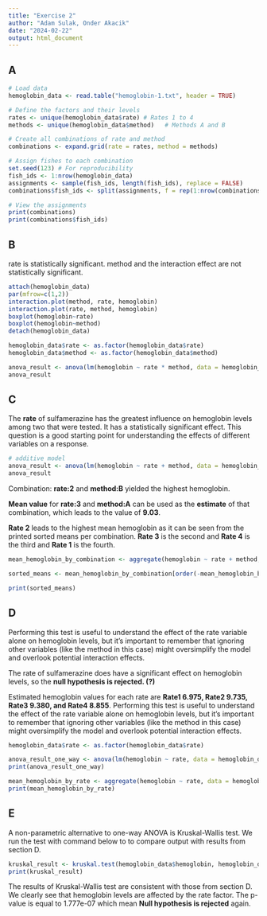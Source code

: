 ```yaml
---
title: "Exercise 2"
author: "Adam Sulak, Onder Akacik"
date: "2024-02-22"
output: html_document
---
```


## A
```r
# Load data
hemoglobin_data <- read.table("hemoglobin-1.txt", header = TRUE)

# Define the factors and their levels
rates <- unique(hemoglobin_data$rate) # Rates 1 to 4
methods <- unique(hemoglobin_data$method)   # Methods A and B

# Create all combinations of rate and method
combinations <- expand.grid(rate = rates, method = methods)

# Assign fishes to each combination
set.seed(123) # For reproducibility
fish_ids <- 1:nrow(hemoglobin_data)
assignments <- sample(fish_ids, length(fish_ids), replace = FALSE)
combinations$fish_ids <- split(assignments, f = rep(1:nrow(combinations), each = length(assignments)/nrow(combinations)))

# View the assignments
print(combinations)
print(combinations$fish_ids)

```

## B

rate is statistically significant. method and the interaction effect are not statistically significant.

```r

attach(hemoglobin_data)
par(mfrow=c(1,2))
interaction.plot(method, rate, hemoglobin)
interaction.plot(rate, method, hemoglobin)
boxplot(hemoglobin~rate)
boxplot(hemoglobin~method)
detach(hemoglobin_data)

hemoglobin_data$rate <- as.factor(hemoglobin_data$rate)
hemoglobin_data$method <- as.factor(hemoglobin_data$method)

anova_result <- anova(lm(hemoglobin ~ rate * method, data = hemoglobin_data))
anova_result


```

## C

The **rate** of sulfamerazine has the greatest influence on hemoglobin levels among two that were tested. It has a statistically significant effect. This question is a good starting point for understanding the effects of different variables on a response.

```r
# additive model
anova_result <- anova(lm(hemoglobin ~ rate + method, data = hemoglobin_data))
anova_result

```

Combination: **rate:2** and **method:B** yielded the highest hemoglobin.

**Mean value** for **rate:3** and **method:A** can be used as the **estimate** of that combination, which leads to the value of **9.03**.

**Rate 2** leads to the highest mean hemoglobin as it can be seen from the printed sorted means per combination. **Rate 3** is the second and **Rate 4** is the third and **Rate 1** is the fourth.

```r
mean_hemoglobin_by_combination <- aggregate(hemoglobin ~ rate + method, data = hemoglobin_data, FUN = mean)

sorted_means <- mean_hemoglobin_by_combination[order(-mean_hemoglobin_by_combination$hemoglobin), ]

print(sorted_means)

```

## D

Performing this test is useful to understand the effect of the rate variable alone on hemoglobin levels, but it's important to remember that ignoring other variables (like the method in this case) might oversimplify the model and overlook potential interaction effects.

The rate of sulfamerazine does have a significant effect on hemoglobin levels, so the **null hypothesis is rejected. (?)**

Estimated hemoglobin values for each rate are **Rate1 6.975, Rate2 9.735, Rate3 9.380, and Rate4 8.855**. Performing this test is useful to understand the effect of the rate variable alone on hemoglobin levels, but it's important to remember that ignoring other variables (like the method in this case) might oversimplify the model and overlook potential interaction effects.

```r

hemoglobin_data$rate <- as.factor(hemoglobin_data$rate)

anova_result_one_way <- anova(lm(hemoglobin ~ rate, data = hemoglobin_data))
print(anova_result_one_way)

mean_hemoglobin_by_rate <- aggregate(hemoglobin ~ rate, data = hemoglobin_data, FUN = mean)
print(mean_hemoglobin_by_rate)

```

## E
A non-parametric alternative to one-way ANOVA is Kruskal-Wallis test. We run the test with command
below to to compare output with results from section D.
```r
kruskal_result <- kruskal.test(hemoglobin_data$hemoglobin, hemoglobin_data$rate)
print(kruskal_result)
```
The results of Kruskal-Wallis test are consistent with those from section D. We clearly see that hemoglobin levels are
affected by the rate factor. The p-value is equal to 1.777e-07 which mean **Null hypothesis is rejected** again.